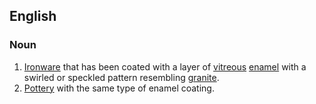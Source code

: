 ==English==

===Noun===
{{en-noun}}
# [[Ironware]] that has been coated with a layer of [[vitreous]] [[enamel]] with a swirled or speckled pattern resembling [[granite]].
# [[Pottery]] with the same type of enamel coating.